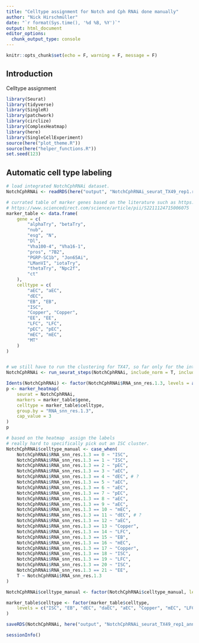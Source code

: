 ```yaml
---
title: "Celltype assignment for Notch and Cph RNAi done manually"
author: "Nick Hirschmüller"
date: "`r format(Sys.time(), '%d %B, %Y')`"
output: html_document
editor_options: 
  chunk_output_type: console
---
```


```r
knitr::opts_chunk$set(echo = F, warning = F, message = F)
```

## Introduction
Celltype assignment


```r
library(Seurat)
library(tidyverse)
library(SingleR)
library(patchwork)
library(circlize)
library(ComplexHeatmap)
library(here)
library(SingleCellExperiment)
source(here("plot_theme.R"))
source(here("helper_functions.R"))
set.seed(123)
```

## Automatic cell type labeling

```r
# load integrated NotchCphRNAi dataset.
NotchCphRNAi <- readRDS(here("output", "NotchCphRNAi_seurat_TX49_rep1.rds"))

# currated table of marker genes based on the literature such as https://www.pnas.org/doi/10.1073/pnas.1916820117 or https://www.science.org/doi/10.1126/science.abk2432 or
# https://www.sciencedirect.com/science/article/pii/S2211124715006075
marker_table <- data.frame(
    gene = c(
        "alphaTry", "betaTry",
        "nub",
        "esg", "N",
        "Dl",
        "Vha100-4", "Vha16-1",
        "pros", "7B2",
        "PGRP-SC1b", "Jon65Ai",
        "LManVI", "iotaTry",
        "thetaTry", "Npc2f",
        "ct"
    ),
    celltype = c(
        "aEC", "aEC",
        "dEC",
        "EB", "EB",
        "ISC",
        "Copper", "Copper",
        "EE", "EE",
        "LFC", "LFC",
        "pEC", "pEC",
        "mEC", "mEC",
        "MT"
    )
)


# we still have to run the clustering for TX47, so far only for the integrated one but we are not using that.
NotchCphRNAi <- run_seurat_steps(NotchCphRNAi, include_norm = T, include_leiden = F, include_louvain = T, include_tsne = F)

Idents(NotchCphRNAi) <- factor(NotchCphRNAi$RNA_snn_res.1.3, levels = as.character(0:21))
p <- marker_heatmap(
    seurat = NotchCphRNAi,
    markers = marker_table$gene,
    celltype = marker_table$celltype,
    group.by = "RNA_snn_res.1.3",
    cap_value = 3
)
p

# based on the heatmap  assign the labels
# really hard to specifically pick out an ISC cluster.
NotchCphRNAi$celltype_manual <- case_when(
    NotchCphRNAi$RNA_snn_res.1.3 == 0 ~ "ISC",
    NotchCphRNAi$RNA_snn_res.1.3 == 1 ~ "ISC",
    NotchCphRNAi$RNA_snn_res.1.3 == 2 ~ "pEC",
    NotchCphRNAi$RNA_snn_res.1.3 == 3 ~ "aEC",
    NotchCphRNAi$RNA_snn_res.1.3 == 4 ~ "dEC", # ?
    NotchCphRNAi$RNA_snn_res.1.3 == 5 ~ "aEC",
    NotchCphRNAi$RNA_snn_res.1.3 == 6 ~ "aEC",
    NotchCphRNAi$RNA_snn_res.1.3 == 7 ~ "pEC",
    NotchCphRNAi$RNA_snn_res.1.3 == 8 ~ "aEC",
    NotchCphRNAi$RNA_snn_res.1.3 == 9 ~ "aEC",
    NotchCphRNAi$RNA_snn_res.1.3 == 10 ~ "mEC",
    NotchCphRNAi$RNA_snn_res.1.3 == 11 ~ "dEC", # ?
    NotchCphRNAi$RNA_snn_res.1.3 == 12 ~ "aEC",
    NotchCphRNAi$RNA_snn_res.1.3 == 13 ~ "Copper",
    NotchCphRNAi$RNA_snn_res.1.3 == 14 ~ "LFC",
    NotchCphRNAi$RNA_snn_res.1.3 == 15 ~ "EB",
    NotchCphRNAi$RNA_snn_res.1.3 == 16 ~ "mEC",
    NotchCphRNAi$RNA_snn_res.1.3 == 17 ~ "Copper",
    NotchCphRNAi$RNA_snn_res.1.3 == 18 ~ "ISC",
    NotchCphRNAi$RNA_snn_res.1.3 == 19 ~ "LFC",
    NotchCphRNAi$RNA_snn_res.1.3 == 20 ~ "ISC",
    NotchCphRNAi$RNA_snn_res.1.3 == 21 ~ "EE",
    T ~ NotchCphRNAi$RNA_snn_res.1.3
)

NotchCphRNAi$celltype_manual <- factor(NotchCphRNAi$celltype_manual, levels = c("ISC", "EB", "dEC", "aEC", "mEC", "Copper", "LFC", "pEC", "EE"))

marker_table$celltype <- factor(marker_table$celltype,
    levels = c("ISC", "EB", "dEC", "daEC", "aEC", "Copper", "mEC", "LFC", "pEC", "EE", "MT")
)

saveRDS(NotchCphRNAi, here("output", "NotchCphRNAi_seurat_TX49_rep1_annotated.rds"))
```


```r
sessionInfo()
```
